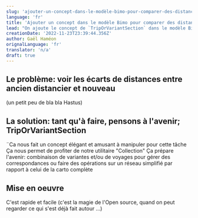 ```yaml
---
slug: 'ajouter-un-concept-dans-le-modèle-bimo-pour-comparer-des-distances'
language: 'fr'
title: 'Ajouter un concept dans le modèle Bimo pour comparer des distances'
lead: "On ajoute le concept de `TripOrVariantSection` dans le modèle Bimo et on l'utilise pour comparer des données de sources différentes"
creationDate: '2022-11-23T23:39:44.356Z'
author: Gaël Haméon
orignalLanguage: 'fr'
translator: 'n/a'
draft: true
---
```


## Le problème: voir les écarts de distances entre ancien distancier et nouveau

(un petit peu de bla bla Hastus)

## La solution: tant qu'à faire, pensons à l'avenir; TripOrVariantSection

¨Ca nous fait un concept élégant et amusant à manipuler pour cette tâche
Ça nous permet de profiter de notre utilitaire "Collection"
Ça prépare l'avenir: combinaison de variantes et/ou de voyages pour gérer des correspondances ou faire des opérations sur un réseau simplifié par rapport à celui de la carto complète

## Mise en oeuvre

C'est rapide et facile (c'est la magie de l'Open source, quand on peut regarder ce qui s'est déjà fait autour ...)
